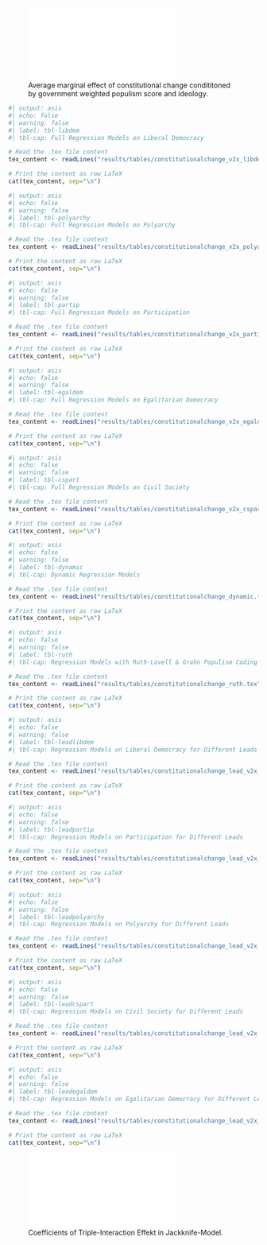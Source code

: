 \blandscape

![Average marginal effect of constitutional change condititoned by government weighted populism score and ideology.](results/graphs/change_effect_appendix.pdf){#fig-interactionapp fig-align="center"}

```r
#| output: asis
#| echo: false
#| warning: false
#| label: tbl-libdem
#| tbl-cap: Full Regression Models on Liberal Democracy

# Read the .tex file content
tex_content <- readLines("results/tables/constitutionalchange_v2x_libdem.tex")

# Print the content as raw LaTeX
cat(tex_content, sep="\n")

```

```r
#| output: asis
#| echo: false
#| warning: false
#| label: tbl-polyarchy
#| tbl-cap: Full Regression Models on Polyarchy

# Read the .tex file content
tex_content <- readLines("results/tables/constitutionalchange_v2x_polyarchy.tex")

# Print the content as raw LaTeX
cat(tex_content, sep="\n")

```

```r
#| output: asis
#| echo: false
#| warning: false
#| label: tbl-partip
#| tbl-cap: Full Regression Models on Participation

# Read the .tex file content
tex_content <- readLines("results/tables/constitutionalchange_v2x_partip.tex")

# Print the content as raw LaTeX
cat(tex_content, sep="\n")

```

```r
#| output: asis
#| echo: false
#| warning: false
#| label: tbl-egaldem
#| tbl-cap: Full Regression Models on Egalitarian Democracy

# Read the .tex file content
tex_content <- readLines("results/tables/constitutionalchange_v2x_egaldem.tex")

# Print the content as raw LaTeX
cat(tex_content, sep="\n")

```

```r
#| output: asis
#| echo: false
#| warning: false
#| label: tbl-cspart
#| tbl-cap: Full Regression Models on Civil Society

# Read the .tex file content
tex_content <- readLines("results/tables/constitutionalchange_v2x_cspart.tex")

# Print the content as raw LaTeX
cat(tex_content, sep="\n")

```

```r
#| output: asis
#| echo: false
#| warning: false
#| label: tbl-dynamic
#| tbl-cap: Dynamic Regression Models 

# Read the .tex file content
tex_content <- readLines("results/tables/constitutionalchange_dynamic.tex")

# Print the content as raw LaTeX
cat(tex_content, sep="\n")


```

```r
#| output: asis
#| echo: false
#| warning: false
#| label: tbl-ruth
#| tbl-cap: Regression Models with Ruth-Lovell & Grahn Populism Coding

# Read the .tex file content
tex_content <- readLines("results/tables/constitutionalchange_ruth.tex")

# Print the content as raw LaTeX
cat(tex_content, sep="\n")
```

```r
#| output: asis
#| echo: false
#| warning: false
#| label: tbl-leadlibdem
#| tbl-cap: Regression Models on Liberal Democracy for Different Leads

# Read the .tex file content
tex_content <- readLines("results/tables/constitutionalchange_lead_v2x_libdem.tex")

# Print the content as raw LaTeX
cat(tex_content, sep="\n")
```

```r
#| output: asis
#| echo: false
#| warning: false
#| label: tbl-leadpartip
#| tbl-cap: Regression Models on Participation for Different Leads

# Read the .tex file content
tex_content <- readLines("results/tables/constitutionalchange_lead_v2x_partip.tex")

# Print the content as raw LaTeX
cat(tex_content, sep="\n")
```

```r
#| output: asis
#| echo: false
#| warning: false
#| label: tbl-leadpolyarchy
#| tbl-cap: Regression Models on Polyarchy for Different Leads

# Read the .tex file content
tex_content <- readLines("results/tables/constitutionalchange_lead_v2x_polyarchy.tex")

# Print the content as raw LaTeX
cat(tex_content, sep="\n")
```

```r
#| output: asis
#| echo: false
#| warning: false
#| label: tbl-leadcspart
#| tbl-cap: Regression Models on Civil Society for Different Leads

# Read the .tex file content
tex_content <- readLines("results/tables/constitutionalchange_lead_v2x_cspart.tex")

# Print the content as raw LaTeX
cat(tex_content, sep="\n")
```

```r
#| output: asis
#| echo: false
#| warning: false
#| label: tbl-leadegaldem
#| tbl-cap: Regression Models on Egalitarian Democracy for Different Leads

# Read the .tex file content
tex_content <- readLines("results/tables/constitutionalchange_lead_v2x_egaldem.tex")

# Print the content as raw LaTeX
cat(tex_content, sep="\n")
```

![Coefficients of Triple-Interaction Effekt in Jackknife-Model.](results/graphs/jackknife_plots.pdf){fig-align="center"}

\elandscape
